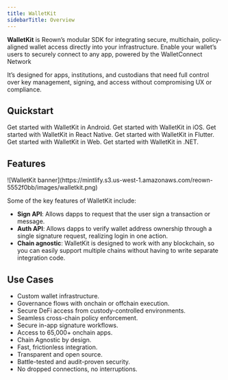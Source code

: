 ```yaml
---
title: WalletKit
sidebarTitle: Overview
---
```


**WalletKit** is Reown’s modular SDK for integrating secure, multichain, policy-aligned wallet access directly into your infrastructure. Enable your wallet’s users to securely connect to any app, powered by the WalletConnect Network

It’s designed for apps, institutions, and custodians that need full control over key management, signing, and access without compromising UX or compliance.

## Quickstart

<CardGroup cols={2}>
  <Card title="Android" icon="android" href="/wallet-sdk/android/installation">
    Get started with WalletKit in Android.
  </Card>

  <Card title="iOS" icon="apple" href="/wallet-sdk/ios/installation">
    Get started with WalletKit in iOS.
  </Card>

  <Card title="React Native" icon="react" href="/wallet-sdk/react-native/installation">
    Get started with WalletKit in React Native.
  </Card>

  <Card title="Flutter" icon="flutter" href="/wallet-sdk/flutter/installation">
    Get started with WalletKit in Flutter.
  </Card>

  <Card title="Web" icon="js" href="/wallet-sdk/web/installation">
    Get started with WalletKit in Web.
  </Card>

  <Card title=".NET" icon="code" href="/wallet-sdk/c-sharp/installation">
    Get started with WalletKit in .NET.
  </Card>
</CardGroup>

## Features

<Frame>
  ![WalletKit banner](https://mintlify.s3.us-west-1.amazonaws.com/reown-5552f0bb/images/walletkit.png)
</Frame>

Some of the key features of WalletKit include:

* **Sign API**: Allows dapps to request that the user sign a transaction or message.
* **Auth API**: Allows dapps to verify wallet address ownership through a single signature request, realizing login in one action.
* **Chain agnostic**: WalletKit is designed to work with any blockchain, so you can easily support multiple chains without having to write separate integration code.

## Use Cases

* Custom wallet infrastructure.
* Governance flows with onchain or offchain execution.
* Secure DeFi access from custody-controlled environments.
* Seamless cross-chain policy enforcement.
* Secure in-app signature workflows.
* Access to 65,000+ onchain apps.
* Chain Agnostic by design.
* Fast, frictionless integration.
* Transparent and open source.
* Battle-tested and audit-proven security.
* No dropped connections, no interruptions.

